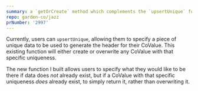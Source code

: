 ```yaml
---
summary: a `getOrCreate` method which complements the `upsertUnique` functionality
repo: garden-co/jazz
prNumber: '2997'
---
```

Currently, users can `upsertUnique`, allowing them to specify a piece of unique data to be used to generate the header for their CoValue. This existing function will either create or overwrite any CoValue with that specific uniqueness.

The new function I built allows users to specify what they would like to be there if data does *not* already exist, but if a CoValue with that specific uniqueness *does* already exist, to simply return it, rather than overwriting it.
